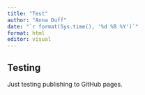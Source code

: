 ```yaml
---
title: "Test"
author: "Anna Duff"
date: "`r format(Sys.time(), '%d %B %Y')`"
format: html
editor: visual
---
```


## Testing

Just testing publishing to GitHub pages.
